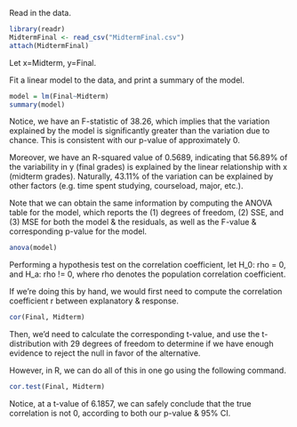 Read in the data.
```r
library(readr)
MidtermFinal <- read_csv("MidtermFinal.csv")
attach(MidtermFinal)
```
Let x=Midterm, y=Final. 

Fit a linear model to the data, and print a summary of the model.
```r
model = lm(Final~Midterm)
summary(model)
```
Notice, we have an F-statistic of 38.26, which implies that the variation explained by the model is significantly greater than the variation due to chance. This is consistent with our p-value of approximately 0.

Moreover, we have an R-squared value of 0.5689, indicating that 56.89% of the variability in y (final grades) is explained by the linear relationship with x (midterm grades). Naturally, 43.11% of the variation can be explained by other factors (e.g. time spent studying, courseload, major, etc.).

Note that we can obtain the same information by computing the ANOVA table for the model, which reports the (1) degrees of freedom, (2) SSE, and (3) MSE for both the model & the residuals, as well as the F-value & corresponding p-value for the model. 
```r
anova(model)
```

Performing a hypothesis test on the correlation coefficient, let H_0: rho = 0, and H_a: rho != 0, where rho denotes the population correlation coefficient. 

If we're doing this by hand, we would first need to compute the correlation coefficient r between explanatory & response.
```r
cor(Final, Midterm)
```
Then, we'd need to calculate the corresponding t-value, and use the t-distribution with 29 degrees of freedom to determine if we have enough evidence to reject the null in favor of the alternative. 

However, in R, we can do all of this in one go using the following command. 
```r
cor.test(Final, Midterm)
```
Notice, at a t-value of 6.1857, we can safely conclude that the true correlation is not 0, according to both our p-value & 95% CI. 